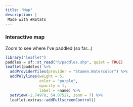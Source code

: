 ```yaml
---
title: "Map"
description: |
 Made with #RStats
---
```


### Interactive map

Zoom to see where I've paddled (so far...)

```r
library("leaflet")
paddles = sf::st_read("R/paddles.shp", quiet = TRUE)
leaflet(paddles) %>%
  addProviderTiles(provider = "Stamen.Watercolor") %>%
  addPolylines(weight = 5,
               color = "purple", 
               opacity = 1, 
               label = ~name) %>%
  setView(-2.74978, 54.07527, zoom = 7) %>%
  leaflet.extras::addFullscreenControl()
```
